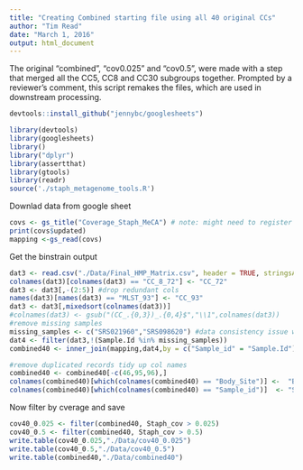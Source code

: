 ```yaml
---
title: "Creating Combined starting file using all 40 original CCs"
author: "Tim Read"
date: "March 1, 2016"
output: html_document
---
```


The original "combined", "cov0.025" and "cov0.5", were made with a step that merged all the CC5, CC8 and CC30 subgroups together.  Prompted by a reviewer's comment, this script remakes the files, which are used in downstream processing.

```r
devtools::install_github("jennybc/googlesheets")
```

```r
library(devtools)
library(googlesheets)
library()
library("dplyr")
library(assertthat)
library(gtools)
library(readr)
source('./staph_metagenome_tools.R')
```

Downlad data from google sheet
```r
covs <- gs_title("Coverage_Staph_MeCA") # note: might need to register app with google here .
print(covs$updated)
mapping <-gs_read(covs)
```

Get the binstrain output

```r
dat3 <- read.csv("./Data/Final_HMP_Matrix.csv", header = TRUE, stringsAsFactors = FALSE)
colnames(dat3)[colnames(dat3) == "CC_8_72"] <- "CC_72"
dat3 <- dat3[,-(2:5)] #drop redundant cols
names(dat3)[names(dat3) == "MLST_93"] <- "CC_93"
dat3 <- dat3[,mixedsort(colnames(dat3))]
#colnames(dat3) <- gsub("(CC_.{0,3})_.{0,4}$","\\1",colnames(dat3))
#remove missing samples
missing_samples <- c("SRS021960","SRS098620") #data consistency issue with these samples
dat4 <- filter(dat3,!(Sample.Id %in% missing_samples))
combined40 <- inner_join(mapping,dat4,by = c("Sample_id" = "Sample.Id"))

#remove duplicated records tidy up col names
combined40 <- combined40[-c(46,95,96),]
colnames(combined40)[which(colnames(combined40) == "Body_Site")] <-  "Body.site"
colnames(combined40)[which(colnames(combined40) == "Sample_id")]  <- "Sample.Id"
```
Now filter by cverage and save
```r
cov40_0.025 <- filter(combined40, Staph_cov > 0.025)
cov40_0.5 <- filter(combined40, Staph_cov > 0.5)
write.table(cov40_0.025,"./Data/cov40_0.025")
write.table(cov40_0.5,"./Data/cov40_0.5")
write.table(combined40,"./Data/combined40")
```



